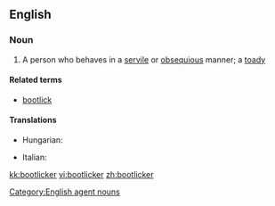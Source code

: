 ==English==

===Noun===
{{en-noun}}

# A person who behaves in a [[servile]] or [[obsequious]] manner; a [[toady]]

====Related terms====
*[[bootlick]]

====Translations====
{{trans-top|bootlick}}
* Hungarian: {{t-|hu|talpnyaló}}
{{trans-mid}}
* Italian: {{t+|it|ruffiano|m}}
{{trans-bottom}}

[[Category:English agent nouns]]

[[kk:bootlicker]]
[[vi:bootlicker]]
[[zh:bootlicker]]